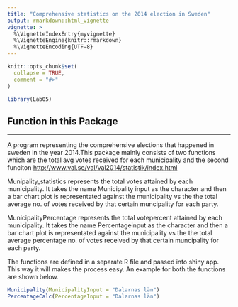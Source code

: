 ```yaml
---
title: "Comprehensive statistics on the 2014 election in Sweden"
output: rmarkdown::html_vignette
vignette: >
  %\VignetteIndexEntry{myvignette}
  %\VignetteEngine{knitr::rmarkdown}
  %\VignetteEncoding{UTF-8}
---
```


```r
knitr::opts_chunk$set(
  collapse = TRUE,
  comment = "#>"
)
```

```r
library(Lab05)
```

## Function in this Package

-------
<p> A program representing the comprehensive elections that happened in sweden in the year 2014.This package mainly consists of two functions which are the total avg votes received for each municipality and the second funciton [http://www.val.se/val/val2014/statistik/index.html](http://www.val.se/val/val2014/statistik/index.html)

<p> Munipality_statistics represents the total votes attained by each municipality. It takes the name Municipality input as the character and then a bar chart plot is representated against the  municipality vs the the total average no. of votes received by that certain muncipality for each party.

<p> MunicipalityPercentage represents the total votepercent attained by each municipality. It takes the name Percentageinput as the character and then a bar chart plot is representated against the  municipality vs the the total average percentage no. of votes received by that certain muncipality for each party.

<p> The functions are defined in a separate R file and passed into shiny app. This way it will makes the process easy. An example for both the functions are shown below.

```r
Municipality(MunicipalityInput = "Dalarnas län")
PercentageCalc(PercentageInput = "Dalarnas län")
```
